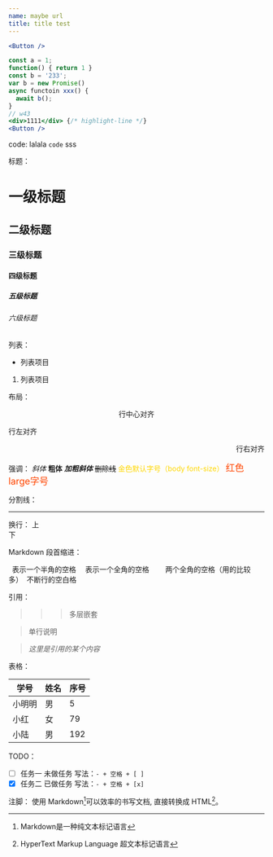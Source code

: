 ```yaml
---
name: maybe url
title: title test
---
```



```jsx react-live
<Button />
```

```jsx
const a = 1;
function() { return 1 }
const b = '233';
var b = new Promise()
async functoin xxx() {
  await b();
}
// w43
<div>1111</div> {/* highlight-line */}
<Button />
```

code:
lalala `code` sss


标题：
# 一级标题
## 二级标题
### 三级标题
#### 四级标题
##### 五级标题
###### 六级标题  <!--最多6级标题-->

列表：
- 列表项目
1. 列表项目

布局：
<center>行中心对齐</center>
<p align="left">行左对齐</p>
<p align="right">行右对齐</p>

强调：
*斜体*
**粗体**
***加粗斜体***
~~删除线~~
<font color="#FFD700">金色默认字号（body font-size）</font>
<font color="#FF4500" size="4">红色large字号</font>

分割线：

------

换行：
上<br />下

Markdown 段首缩进：

&ensp;表示一个半角的空格
&emsp;表示一个全角的空格
&emsp;&emsp;两个全角的空格（用的比较多）
&nbsp;不断行的空白格


引用：
>>> 多层嵌套

> 单行说明

> <cite>这里是引用的某个内容</cite>

表格：

|学号|姓名|序号|
|-|-|-|
|小明明|男|5|
|小红|女|79|
|小陆|男|192|

TODO：
- [ ] 任务一 未做任务 写法：`- + 空格 + [ ]`
- [x] 任务二 已做任务 写法：`- + 空格 + [x]`

注脚：
使用 Markdown[^1]可以效率的书写文档, 直接转换成 HTML[^2]。

[^1]:Markdown是一种纯文本标记语言

[^2]:HyperText Markup Language 超文本标记语言